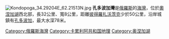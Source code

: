 {{coord|62|06|50|N|34|22|36|E|display=title|region:RU_type:waterbody}}
[[Image:Kondopoga_34.29204E_62.21513N.jpg|thumb]]
'''孔多波加灣'''是[[俄羅斯|俄羅斯]]的[[海灣|海灣]]，位於[[奧涅加湖|奧涅加湖]]西北部，長32公里、寬8公里，距離[[彼得羅扎沃茨克|彼得羅扎沃茨克]]少於50公里，沿岸城鎮有[[孔多波加|孔多波加]]，最大水深78米。

{{Russia-geo-stub}}
[[Category:俄羅斯海灣|Category:俄羅斯海灣]]
[[Category:卡累利阿共和国地理|Category:卡累利阿共和国地理]]
[[Category:奥涅加湖|Category:奥涅加湖]]